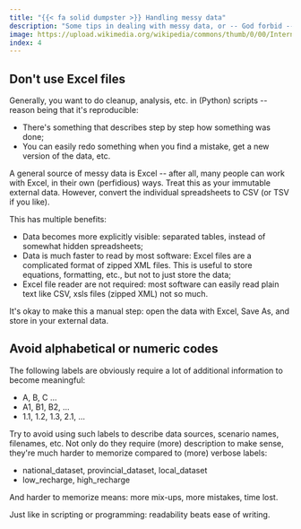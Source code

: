 ```yaml
---
title: "{{< fa solid dumpster >}} Handling messy data"
description: "Some tips in dealing with messy data, or -- God forbid -- to avoid producing it yourself."
image: https://upload.wikimedia.org/wikipedia/commons/thumb/0/00/International_tidyman.svg/800px-International_tidyman.svg.png
index: 4
---
```


## Don\'t use Excel files

Generally, you want to do cleanup, analysis, etc. in (Python) scripts
\-- reason being that it\'s reproducible:

-   There\'s something that describes step by step how something was
    done;
-   You can easily redo something when you find a mistake, get a new
    version of the data, etc.

A general source of messy data is Excel \-- after all, many people can
work with Excel, in their own (perfidious) ways. Treat this as your
immutable external data. However, convert the individual spreadsheets to
CSV (or TSV if you like).

This has multiple benefits:

-   Data becomes more explicitly visible: separated tables, instead of
    somewhat hidden spreadsheets;
-   Data is much faster to read by most software: Excel files are a
    complicated format of zipped XML files. This is useful to store
    equations, formatting, etc., but not to just store the data;
-   Excel file reader are not required: most software can easily read
    plain text like CSV, xsls files (zipped XML) not so much.

It\'s okay to make this a manual step: open the data with Excel, Save
As, and store in your external data.

## Avoid alphabetical or numeric codes

The following labels are obviously require a lot of additional
information to become meaningful:

-   A, B, C \...
-   A1, B1, B2, \...
-   1.1, 1.2, 1.3, 2.1, \...

Try to avoid using such labels to describe data sources, scenario names,
filenames, etc. Not only do they require (more) description to make
sense, they\'re much harder to memorize compared to (more) verbose
labels:

-   national_dataset, provincial_dataset, local_dataset
-   low_recharge, high_recharge

And harder to memorize means: more mix-ups, more mistakes, time lost.

Just like in scripting or programming: readability beats ease of
writing.
